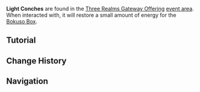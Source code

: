 {{Terminology Infobox
|image        = Light Conch.png
|event        = Three Realms Gateway Offering
|type         = Exploration
}}
'''Light Conches''' are found in the [[Three Realms Gateway Offering]] [[Three Realms Gateway Offering (Area)|event area]]. When interacted with, it will restore a small amount of energy for the [[Bokuso Box]].

==Tutorial==
{{Tutorial
|image1 = Tutorial Three Realms Gateway Offering 1.png
|text1  = While Enkanomiya is covered in darkness, Light Realm Sigils can be obtained by {{Color|help|opening chests}}, {{Color|help|unlocking waypoints}}, and {{Color|help|completing exploration objectives}}. You may offer them up at the statue to upgrade the Bokuso Box and strengthen its {{Color|help|corrosion resistance}} and obtain various {{Color|help|abilities that will help in exploration}}.
|image2 = Tutorial Three Realms Gateway Offering 2.png
|text2  = Choose the "Recuperate" option at the statue to clear {{Color|help|the accumulated Corrosion}} from nearby Travelers and recharge the Bokuso Box's energy to full. You may also capture Coral Butterflies or touch Light Conches to restore a small amount of energy for the Bokuso Box.
|image3 = Tutorial Three Realms Gateway Offering 3.png
|text3  = The Bokuso Box's maximum upgrade level will increase as the event phases are unlocked. If you encounter a darkness that you cannot pierce, wait a few days. A greater power to combat these shadows shall soon be yours.
|image4 = Tutorial Three Realms Gateway Offering 4.png
|text4  = When you explore darkened Enkanomiya, you can also obtain Light Realm Cores by {{Color|help|opening Luxurious Chests}}. Each Light Realm Core can be used at the Statue of the Vassals to activate any Bokuso Art. The Bokuso Arts will help you explore and fight.
}}

==Change History==
{{Change History|2.5}}

==Navigation==
{{Exploration Navbox}}